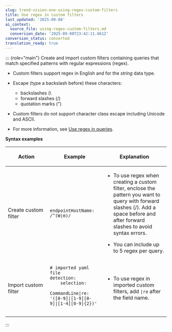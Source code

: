 ```yaml
---
slug: trend-vision-one-using-regex-custom-filters
title: Use regex in custom filters
last_updated: '2025-09-08'
ai_context:
  source_file: using-regex-custom-filters.md
  conversion_date: '2025-09-08T23:42:11.661Z'
conversion_status: converted
translation_ready: true
---
```


::: {role="main"}
Create and import custom filters containing queries that match specified patterns with regular expressions (regex).

- Custom filters support regex in English and for the *string* data type.

- Escape (type a backslash before) these characters:

  - backslashes (\\
  - forward slashes (/)
  - quotation marks (")

- Custom filters do not support character class escape including Unicode and ASCII.

- For more information, see [Use regex in queries](using-regex-search-queries.mdx).

**Syntax examples**

<table>
<colgroup>
<col style="width: 26%" />
<col style="width: 34%" />
<col style="width: 40%" />
</colgroup>
<thead>
<tr>
<th><p>Action</p></th>
<th><p>Example</p></th>
<th><p>Explanation</p></th>
</tr>
</thead>
<tbody>
<tr>
<td><p>Create custom filter</p></td>
<td><pre class="codeblock"><code>endpointHostName: /^(W|m)/</code></pre></td>
<td><ul>
<li><p>To use regex when creating a custom filter, enclose the pattern you want to query with forward slashes (/). Add a space before and after forward slashes to avoid syntax errors.</p></li>
<li><p>You can include up to 5 regex per query.</p></li>
</ul></td>
</tr>
<tr>
<td><p>Import custom filter</p></td>
<td><pre class="codeblock"><code># imported yaml file
detection:
    selection:
        CommandLine|re: &#39;([0-9]|[1-9][0-9]|[1-4][0-9]{2})&#39;
    </code></pre></td>
<td><ul>
<li><p>To use regex in imported custom filters, add <code>|re</code> after the field name.</p></li>
</ul></td>
</tr>
</tbody>
</table>
:::
